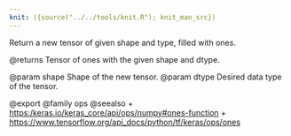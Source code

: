 ```yaml
---
knit: ({source("../../tools/knit.R"); knit_man_src})
---
```

Return a new tensor of given shape and type, filled with ones.

@returns
    Tensor of ones with the given shape and dtype.

@param shape Shape of the new tensor.
@param dtype Desired data type of the tensor.

@export
@family ops
@seealso
+ <https:/keras.io/keras_core/api/ops/numpy#ones-function>
+ <https://www.tensorflow.org/api_docs/python/tf/keras/ops/ones>
